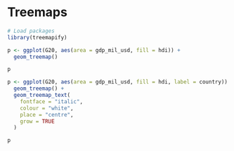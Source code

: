# Treemaps

```r
# Load packages
library(treemapify)
```

```r
p <- ggplot(G20, aes(area = gdp_mil_usd, fill = hdi)) +
  geom_treemap()

p
```

```r
p <- ggplot(G20, aes(area = gdp_mil_usd, fill = hdi, label = country)) +
  geom_treemap() +
  geom_treemap_text(
    fontface = "italic", 
    colour = "white", 
    place = "centre",
    grow = TRUE
  )

p
```

